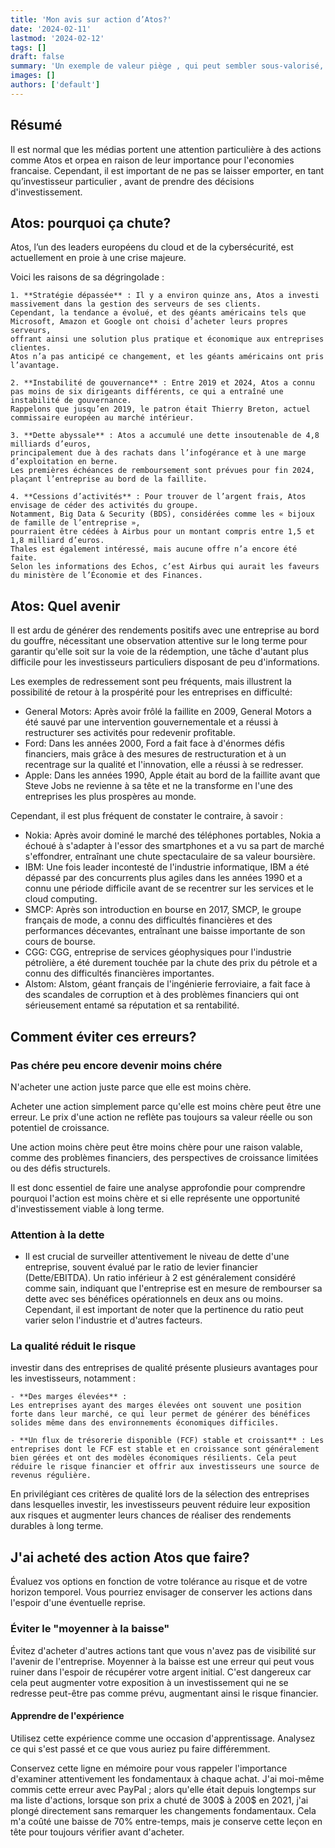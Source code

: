 ```yaml
---
title: 'Mon avis sur action d’Atos?'
date: '2024-02-11'
lastmod: '2024-02-12'
tags: []
draft: false
summary: 'Un exemple de valeur piège , qui peut sembler sous-valorisé, mais qui peut ruiner vos performances. '
images: []
authors: ['default']
---
```


## Résumé

Il est normal que les médias portent une attention particulière à des actions comme Atos et orpea en raison de leur importance pour l'economies francaise.
Cependant, il est important de ne pas se laisser emporter, en tant qu’investisseur particulier , avant de prendre des décisions d'investissement.

## Atos: pourquoi ça chute?

Atos, l’un des leaders européens du cloud et de la cybersécurité, est actuellement en proie à une crise majeure.

Voici les raisons de sa dégringolade :

    1. **Stratégie dépassée** : Il y a environ quinze ans, Atos a investi massivement dans la gestion des serveurs de ses clients.
    Cependant, la tendance a évolué, et des géants américains tels que Microsoft, Amazon et Google ont choisi d’acheter leurs propres serveurs,
    offrant ainsi une solution plus pratique et économique aux entreprises clientes.
    Atos n’a pas anticipé ce changement, et les géants américains ont pris l’avantage.

    2. **Instabilité de gouvernance** : Entre 2019 et 2024, Atos a connu pas moins de six dirigeants différents, ce qui a entraîné une instabilité de gouvernance.
    Rappelons que jusqu’en 2019, le patron était Thierry Breton, actuel commissaire européen au marché intérieur.

    3. **Dette abyssale** : Atos a accumulé une dette insoutenable de 4,8 milliards d’euros,
    principalement due à des rachats dans l’infogérance et à une marge d’exploitation en berne.
    Les premières échéances de remboursement sont prévues pour fin 2024, plaçant l’entreprise au bord de la faillite.

    4. **Cessions d’activités** : Pour trouver de l’argent frais, Atos envisage de céder des activités du groupe.
    Notamment, Big Data & Security (BDS), considérées comme les « bijoux de famille de l’entreprise »,
    pourraient être cédées à Airbus pour un montant compris entre 1,5 et 1,8 milliard d’euros.
    Thales est également intéressé, mais aucune offre n’a encore été faite.
    Selon les informations des Echos, c’est Airbus qui aurait les faveurs du ministère de l’Économie et des Finances.

## Atos: Quel avenir

Il est ardu de générer des rendements positifs avec une entreprise au bord du gouffre,
nécessitant une observation attentive sur le long terme pour garantir qu'elle soit sur la voie de la rédemption,
une tâche d'autant plus difficile pour les investisseurs particuliers disposant de peu d'informations.

Les exemples de redressement sont peu fréquents, mais illustrent la possibilité de retour à la prospérité pour les entreprises en difficulté:

- General Motors: Après avoir frôlé la faillite en 2009, General Motors a été sauvé par une intervention gouvernementale et a réussi à restructurer ses activités pour redevenir profitable.
- Ford: Dans les années 2000, Ford a fait face à d'énormes défis financiers, mais grâce à des mesures de restructuration et à un recentrage sur la qualité et l'innovation, elle a réussi à se redresser.
- Apple: Dans les années 1990, Apple était au bord de la faillite avant que Steve Jobs ne revienne à sa tête et ne la transforme en l'une des entreprises les plus prospères au monde.

Cependant, il est plus fréquent de constater le contraire, à savoir :

- Nokia: Après avoir dominé le marché des téléphones portables, Nokia a échoué à s'adapter à l'essor des smartphones et a vu sa part de marché s'effondrer, entraînant une chute spectaculaire de sa valeur boursière.
- IBM: Une fois leader incontesté de l'industrie informatique, IBM a été dépassé par des concurrents plus agiles dans les années 1990 et a connu une période difficile avant de se recentrer sur les services et le cloud computing.
- SMCP: Après son introduction en bourse en 2017, SMCP, le groupe français de mode, a connu des difficultés financières et des performances décevantes, entraînant une baisse importante de son cours de bourse.
- CGG: CGG, entreprise de services géophysiques pour l'industrie pétrolière, a été durement touchée par la chute des prix du pétrole et a connu des difficultés financières importantes.
- Alstom: Alstom, géant français de l'ingénierie ferroviaire, a fait face à des scandales de corruption et à des problèmes financiers qui ont sérieusement entamé sa réputation et sa rentabilité.

## Comment éviter ces erreurs?

### Pas chére peu encore devenir moins chére

N'acheter une action juste parce que elle est moins chère.

Acheter une action simplement parce qu'elle est moins chère peut être une erreur.
Le prix d'une action ne reflète pas toujours sa valeur réelle ou son potentiel de croissance.

Une action moins chère peut être moins chère pour une raison valable, comme des problèmes financiers,
des perspectives de croissance limitées ou des défis structurels.

Il est donc essentiel de faire une analyse approfondie pour comprendre pourquoi l'action est moins chère
et si elle représente une opportunité d'investissement viable à long terme.

### Attention à la dette

- Il est crucial de surveiller attentivement le niveau de dette d'une entreprise, souvent évalué par le ratio de levier financier (Dette/EBITDA).
  Un ratio inférieur à 2 est généralement considéré comme sain, indiquant que l'entreprise est en mesure de rembourser sa dette avec ses bénéfices opérationnels en deux ans ou moins. Cependant, il est important de noter que la pertinence du ratio peut varier selon l'industrie et d'autres facteurs.

### La qualité réduit le risque

investir dans des entreprises de qualité présente plusieurs avantages pour les investisseurs, notamment :

    - **Des marges élevées** :
    Les entreprises ayant des marges élevées ont souvent une position forte dans leur marché, ce qui leur permet de générer des bénéfices solides même dans des environnements économiques difficiles.

    - **Un flux de trésorerie disponible (FCF) stable et croissant** : Les entreprises dont le FCF est stable et en croissance sont généralement bien gérées et ont des modèles économiques résilients. Cela peut réduire le risque financier et offrir aux investisseurs une source de revenus régulière.

En privilégiant ces critères de qualité lors de la sélection des entreprises dans lesquelles investir,
les investisseurs peuvent réduire leur exposition aux risques et augmenter leurs chances de réaliser des rendements durables à long terme.

## J'ai acheté des action Atos que faire?

Évaluez vos options en fonction de votre tolérance au risque et de votre horizon temporel.
Vous pourriez envisager de conserver les actions dans l'espoir d'une éventuelle reprise.

### Éviter le "moyenner à la baisse"

Évitez d'acheter d'autres actions tant que vous n'avez pas de visibilité sur l'avenir de l'entreprise.
Moyenner à la baisse est une erreur qui peut vous ruiner dans l'espoir de récupérer votre argent initial.
C'est dangereux car cela peut augmenter votre exposition à un investissement qui ne se redresse peut-être pas comme prévu, augmentant ainsi le risque financier.

#### Apprendre de l'expérience

Utilisez cette expérience comme une occasion d'apprentissage.
Analysez ce qui s'est passé et ce que vous auriez pu faire différemment.

Conservez cette ligne en mémoire pour vous rappeler l'importance d'examiner attentivement les fondamentaux à chaque achat.
J'ai moi-même commis cette erreur avec PayPal ; alors qu'elle était depuis longtemps sur ma liste d'actions,
lorsque son prix a chuté de 300$ à 200$ en 2021, j'ai plongé directement sans remarquer les changements fondamentaux. Cela m'a coûté une baisse de 70% entre-temps,
mais je conserve cette leçon en tête pour toujours vérifier avant d'acheter.
